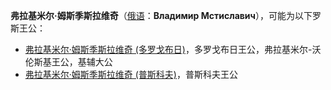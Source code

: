 '''弗拉基米尔·姆斯季斯拉维奇'''（[[俄语|俄语]]：'''Владимир Мстиславич'''），可能为以下罗斯王公：

*[[弗拉基米尔·姆斯季斯拉维奇_(多罗戈布日)|弗拉基米尔·姆斯季斯拉维奇 (多罗戈布日)]]，多罗戈布日王公，弗拉基米尔-沃伦斯基王公，基辅大公
*[[弗拉基米尔·姆斯季斯拉维奇_(普斯科夫)|弗拉基米尔·姆斯季斯拉维奇 (普斯科夫)]]，普斯科夫王公

{{disambig|M|Cat=俄语译名消歧义}}